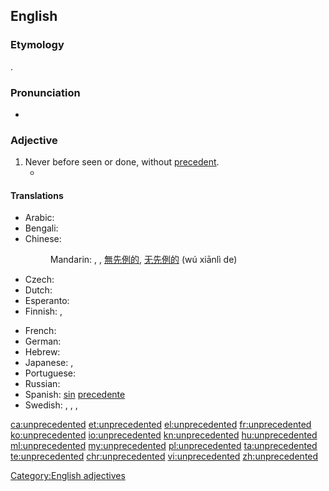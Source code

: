 ==English==

===Etymology===
{{confix|un|precedent|ed}}.

===Pronunciation===
* {{audio|en-us-unprecedented.ogg|Audio (US)}}

===Adjective===
{{en-adj|-}}

# Never before seen or done, without [[precedent]].
#*{{quote-news
|year=2011
|date=December 19
|author=Kerry Brown
|title=Kim Jong-il obituary
|work=The Guardian
|url=http://www.guardian.co.uk/world/2011/dec/19/kim-jong-il
|page=
|passage=With the descent of the cold war, relations between the two countries (for this is, to all intents and purposes, what they became after the end of the war) were almost completely broken off, with whole families split for the ensuing decades, some for ever. This event and its after-effects, along with the war against the Japanese in the 1940s, was to cast a long shadow over the years ahead, and led to the creation of the wholly '''unprecedented''' worship of Kim Il-sung, and his elevation to almost God-like status. It was also to create the system in which his son was to occupy almost as impossibly elevated a position.}}

====Translations====
{{trans-top|never before seen or done, without precedent}}
* Arabic: {{t|ar|غير مسبوق|tr=ghayr masbuuq}}
* Bengali: {{t|bn|অপূর্ব|sc=Beng}}
* Chinese:
*: Mandarin: {{t+|cmn|空前|alt=空前的|tr=kōngqián de|sc=Hani}}, {{t+|cmn|前所未有|tr=qiánsuǒwèiyǒu|sc=Hani}}, [[無]][[先例]][[的]], [[无]][[先例]][[的]] (wú xiānlì de)
* Czech: {{t|cs|bezpříkladný|m}}
* Dutch: {{t|nl|zonder precedent}}
* Esperanto: {{t|eo|senprecedenca}}
* Finnish: {{t|fi|ennennäkemätön}}, {{t|fi|ennen kokematon}}
{{trans-mid}}
* French: {{t|fr|sans précédent}}
* German: {{t+|de|beispiellos}}
* Hebrew: {{t+|he|חסר תקדים|tr=ḥasar takdim}}
* Japanese: {{t|ja|前例|alt=前例のない|tr=ぜんれいのない, zenren-no nai}}, {{t+|ja|空前|tr=くうぜん, kūzen}}
* Portuguese: {{t|pt|sem precedentes}}
* Russian: {{t+|ru|беспрецедентный|tr=besprecedéntnyj}}
* Spanish: [[sin]] [[precedente]]
* Swedish: {{t+|sv|exempellös}}, {{t|sv|oöverträffad}}, {{t+|sv|makalös}}, {{t+|sv|utan motstycke}} {{qualifier|placed after the noun}}
{{trans-bottom}}

[[Category:English adjectives]]

[[ca:unprecedented]]
[[et:unprecedented]]
[[el:unprecedented]]
[[fr:unprecedented]]
[[ko:unprecedented]]
[[io:unprecedented]]
[[kn:unprecedented]]
[[hu:unprecedented]]
[[ml:unprecedented]]
[[my:unprecedented]]
[[pl:unprecedented]]
[[ta:unprecedented]]
[[te:unprecedented]]
[[chr:unprecedented]]
[[vi:unprecedented]]
[[zh:unprecedented]]